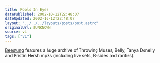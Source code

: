 ```yaml
---
title: Pools In Eyes
datePublished: 2002-10-12T22:48:07
dateUpdated: 2002-10-12T22:48:07
layout: "../../../layouts/posts/post.astro"
originalUrl: $UNKNOWN
source: v1
tags: ["v1"]
---
```


[Beestung][1] features a huge archive of Throwing Muses, Belly, Tanya Donelly and Kristin Hersh mp3s (including live sets, B-sides and rarities).

[1]: http://www.beestung.com/ "Beestung: Throwing Muses, Belly, Tanya Donelly and Kristin Hersh mp3s"
